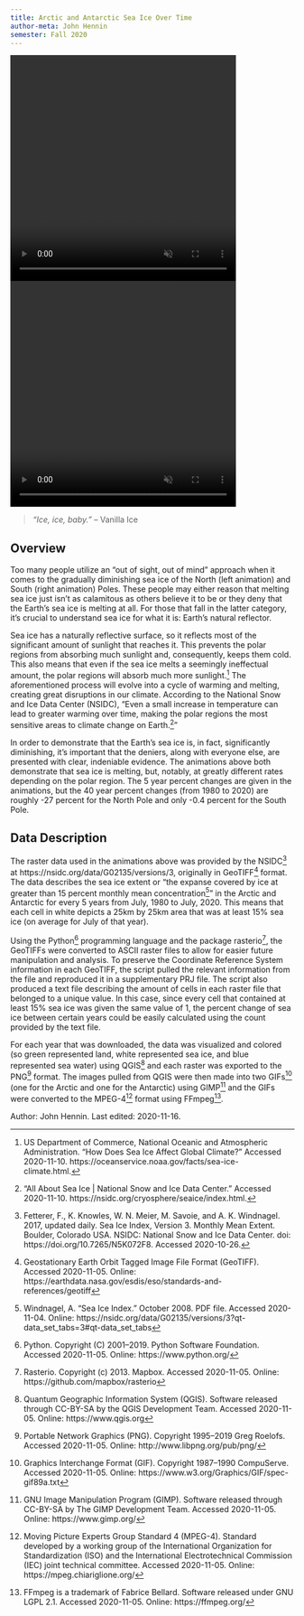 ```yaml
---
title: Arctic and Antarctic Sea Ice Over Time
author-meta: John Hennin
semester: Fall 2020
---
```


<!-- VIDEO ON LOOP: see styles.css for formatting -->
<div class="video-wrapper">
<style>
video {
  max-width: 100%;
  max-height: 100%;
}
</style>
  <video width=400 height=400 controls preload="true" autoplay loop muted>
    <source src="https://drdavis.space/teaching/ds/sdd/media/2020/11/sea-ice-north.mp4" type="video/mp4" >
  </video>
  <video width=400 height=400 controls preload="true" autoplay loop muted>
    <source src="https://drdavis.space/teaching/ds/sdd/media/2020/11/sea-ice-south.mp4" type="video/mp4" >
  </video>
</div>

> *"Ice, ice, baby."* -- Vanilla Ice

## Overview
Too many people utilize an "out of sight, out of mind" approach when it comes to the gradually diminishing sea ice of the North (left animation) and South (right animation) Poles.
These people may either reason that melting sea ice just isn't as calamitous as others believe it to be or they deny that the Earth's sea ice is melting at all.
For those that fall in the latter category, it's crucial to understand sea ice for what it is: Earth's natural reflector.

Sea ice has a naturally reflective surface, so it reflects most of the significant amount of sunlight that reaches it.
This prevents the polar regions from absorbing much sunlight and, consequently, keeps them cold.
This also means that even if the sea ice melts a seemingly ineffectual amount, the polar regions will absorb much more sunlight.[^noaa]
The aforementioned process will evolve into a cycle of warming and melting, creating great disruptions in our climate.
According to the National Snow and Ice Data Center (NSIDC), "Even a small increase in temperature can lead to greater warming over time, making the polar regions the most sensitive areas to climate change on Earth.[^nsidcseaicequote]"

In order to demonstrate that the Earth's sea ice is, in fact, significantly diminishing, it's important that the deniers, along with everyone else, are presented with clear, indeniable evidence.
The animations above both demonstrate that sea ice is melting, but, notably, at greatly different rates depending on the polar region.
The 5 year percent changes are given in the animations, but the 40 year percent changes (from 1980 to 2020) are roughly -27 percent for the North Pole and only -0.4 percent for the South Pole.

## Data Description
The raster data used in the animations above was provided by the NSIDC[^nsidcdata] at https://nsidc.org/data/G02135/versions/3, originally in GeoTIFF[^geotiff] format.
The data describes the sea ice extent or "the expanse covered by ice at greater than 15 percent monthly mean concentration[^nsidcdataquote]" in the Arctic and Antarctic for every 5 years from July, 1980 to July, 2020.
This means that each cell in white depicts a 25km by 25km area that was at least 15% sea ice (on average for July of that year).

Using the Python[^python] programming language and the package rasterio[^rasterio], the GeoTIFFs were converted to ASCII raster files to allow for easier future manipulation and analysis.
To preserve the Coordinate Reference System information in each GeoTIFF, the script pulled the relevant information from the file and reproduced it in a supplementary PRJ file.
The script also produced a text file describing the amount of cells in each raster file that belonged to a unique value.
In this case, since every cell that contained at least 15% sea ice was given the same value of 1, the percent change of sea ice between certain years could be easily calculated using the count provided by the text file.

For each year that was downloaded, the data was visualized and colored (so green represented land, white represented sea ice, and blue represented sea water) using QGIS[^qgis] and each raster was exported to the PNG[^png] format.
The images pulled from QGIS were then made into two GIFs[^gif] (one for the Arctic and one for the Antarctic) using GIMP[^gimp] and the GIFs were converted to the MPEG-4[^mpeg4] format using FFmpeg[^ffmpeg].

<div class="credit-line">
Author: John Hennin.
Last edited: 2020-11-16.
</div>

[^noaa]: US Department of Commerce, National Oceanic and Atmospheric Administration. “How Does Sea Ice Affect Global Climate?” Accessed 2020-11-10. https://oceanservice.noaa.gov/facts/sea-ice-climate.html.
[^nsidcseaicequote]: “All About Sea Ice | National Snow and Ice Data Center.” Accessed 2020-11-10. https://nsidc.org/cryosphere/seaice/index.html.
[^nsidcdata]: Fetterer, F., K. Knowles, W. N. Meier, M. Savoie, and A. K. Windnagel. 2017, updated daily. Sea Ice Index, Version 3. Monthly Mean Extent. Boulder, Colorado USA. NSIDC: National Snow and Ice Data Center. doi: https://doi.org/10.7265/N5K072F8. Accessed 2020-10-26.
[^geotiff]: Geostationary Earth Orbit Tagged Image File Format (GeoTIFF). Accessed 2020-11-05. Online: https://earthdata.nasa.gov/esdis/eso/standards-and-references/geotiff
[^nsidcdataquote]: Windnagel, A. “Sea Ice Index.” October 2008. PDF file. Accessed 2020-11-04. Online: https://nsidc.org/data/G02135/versions/3?qt-data_set_tabs=3#qt-data_set_tabs
[^python]: Python. Copyright (C) 2001--2019. Python Software Foundation. Accessed 2020-11-05. Online: https://www.python.org/
[^rasterio]: Rasterio. Copyright (c) 2013. Mapbox. Accessed 2020-11-05. Online: https://github.com/mapbox/rasterio
[^qgis]: Quantum Geographic Information System (QGIS). Software released through CC-BY-SA by the QGIS Development Team. Accessed 2020-11-05. Online: https://www.qgis.org
[^png]: Portable Network Graphics (PNG). Copyright 1995--2019 Greg Roelofs. Accessed 2020-11-05. Online: http://www.libpng.org/pub/png/
[^gif]: Graphics Interchange Format (GIF). Copyright 1987--1990 CompuServe. Accessed 2020-11-05. Online: https://www.w3.org/Graphics/GIF/spec-gif89a.txt
[^gimp]: GNU Image Manipulation Program (GIMP). Software released through CC-BY-SA by The GIMP Development Team. Accessed 2020-11-05. Online: https://www.gimp.org/
[^mpeg4]: Moving Picture Experts Group Standard 4 (MPEG-4). Standard developed by a working group of the International Organization for Standardization (ISO) and the International Electrotechnical Commission (IEC) joint technical committee. Accessed 2020-11-05. Online: https://mpeg.chiariglione.org/
[^ffmpeg]: FFmpeg is a trademark of Fabrice Bellard. Software released under GNU LGPL 2.1. Accessed 2020-11-05. Online: https://ffmpeg.org/
